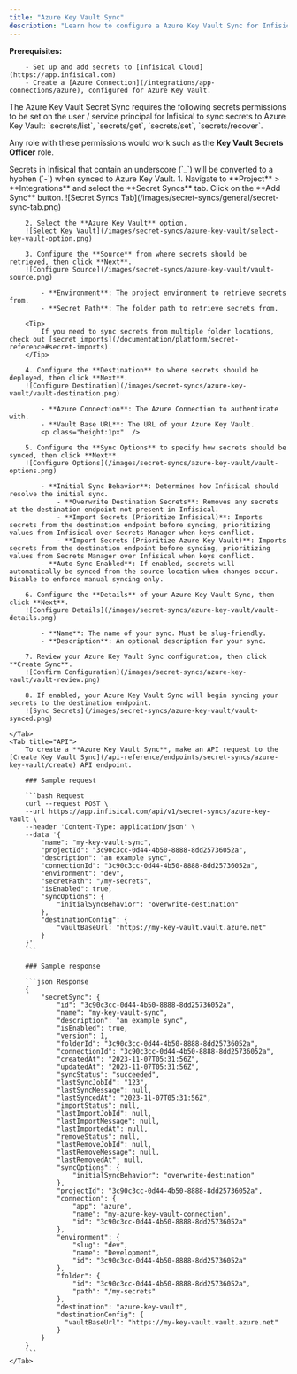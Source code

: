 ```yaml
---
title: "Azure Key Vault Sync"
description: "Learn how to configure a Azure Key Vault Sync for Infisical."
---
```


**Prerequisites:**

        - Set up and add secrets to [Infisical Cloud](https://app.infisical.com)
        - Create a [Azure Connection](/integrations/app-connections/azure), configured for Azure Key Vault.

<Note>
  The Azure Key Vault Secret Sync requires the following secrets permissions to be set on the user / service principal
  for Infisical to sync secrets to Azure Key Vault: `secrets/list`, `secrets/get`, `secrets/set`, `secrets/recover`.

  Any role with these permissions would work such as the **Key Vault Secrets Officer** role.
</Note>

<Note>
  Secrets in Infisical that contain an underscore (`_`) will be converted to a hyphen (`-`) when synced to Azure Key Vault.
</Note>

<Tabs>
    <Tab title="Infisical UI">
        1. Navigate to **Project** > **Integrations** and select the **Secret Syncs** tab. Click on the **Add Sync** button.
        ![Secret Syncs Tab](/images/secret-syncs/general/secret-sync-tab.png)

        2. Select the **Azure Key Vault** option.
        ![Select Key Vault](/images/secret-syncs/azure-key-vault/select-key-vault-option.png)

        3. Configure the **Source** from where secrets should be retrieved, then click **Next**.
        ![Configure Source](/images/secret-syncs/azure-key-vault/vault-source.png)

            - **Environment**: The project environment to retrieve secrets from.
            - **Secret Path**: The folder path to retrieve secrets from.

        <Tip>
            If you need to sync secrets from multiple folder locations, check out [secret imports](/documentation/platform/secret-reference#secret-imports).
        </Tip>

        4. Configure the **Destination** to where secrets should be deployed, then click **Next**.
        ![Configure Destination](/images/secret-syncs/azure-key-vault/vault-destination.png)

            - **Azure Connection**: The Azure Connection to authenticate with.
            - **Vault Base URL**: The URL of your Azure Key Vault.
            <p class="height:1px"  />

        5. Configure the **Sync Options** to specify how secrets should be synced, then click **Next**.
        ![Configure Options](/images/secret-syncs/azure-key-vault/vault-options.png)

            - **Initial Sync Behavior**: Determines how Infisical should resolve the initial sync.
                - **Overwrite Destination Secrets**: Removes any secrets at the destination endpoint not present in Infisical.
                - **Import Secrets (Prioritize Infisical)**: Imports secrets from the destination endpoint before syncing, prioritizing values from Infisical over Secrets Manager when keys conflict.
                - **Import Secrets (Prioritize Azure Key Vault)**: Imports secrets from the destination endpoint before syncing, prioritizing values from Secrets Manager over Infisical when keys conflict.
            - **Auto-Sync Enabled**: If enabled, secrets will automatically be synced from the source location when changes occur. Disable to enforce manual syncing only.

        6. Configure the **Details** of your Azure Key Vault Sync, then click **Next**.
        ![Configure Details](/images/secret-syncs/azure-key-vault/vault-details.png)

            - **Name**: The name of your sync. Must be slug-friendly.
            - **Description**: An optional description for your sync.

        7. Review your Azure Key Vault Sync configuration, then click **Create Sync**.
        ![Confirm Configuration](/images/secret-syncs/azure-key-vault/vault-review.png)

        8. If enabled, your Azure Key Vault Sync will begin syncing your secrets to the destination endpoint.
        ![Sync Secrets](/images/secret-syncs/azure-key-vault/vault-synced.png)

    </Tab>
    <Tab title="API">
        To create a **Azure Key Vault Sync**, make an API request to the [Create Key Vault Sync](/api-reference/endpoints/secret-syncs/azure-key-vault/create) API endpoint.

        ### Sample request

        ```bash Request
        curl --request POST \
        --url https://app.infisical.com/api/v1/secret-syncs/azure-key-vault \
        --header 'Content-Type: application/json' \
        --data '{
            "name": "my-key-vault-sync",
            "projectId": "3c90c3cc-0d44-4b50-8888-8dd25736052a",
            "description": "an example sync",
            "connectionId": "3c90c3cc-0d44-4b50-8888-8dd25736052a",
            "environment": "dev",
            "secretPath": "/my-secrets",
            "isEnabled": true,
            "syncOptions": {
                "initialSyncBehavior": "overwrite-destination"
            },
            "destinationConfig": {
                "vaultBaseUrl: "https://my-key-vault.vault.azure.net"
            }
        }'
        ```

        ### Sample response

        ```json Response
        {
            "secretSync": {
                "id": "3c90c3cc-0d44-4b50-8888-8dd25736052a",
                "name": "my-key-vault-sync",
                "description": "an example sync",
                "isEnabled": true,
                "version": 1,
                "folderId": "3c90c3cc-0d44-4b50-8888-8dd25736052a",
                "connectionId": "3c90c3cc-0d44-4b50-8888-8dd25736052a",
                "createdAt": "2023-11-07T05:31:56Z",
                "updatedAt": "2023-11-07T05:31:56Z",
                "syncStatus": "succeeded",
                "lastSyncJobId": "123",
                "lastSyncMessage": null,
                "lastSyncedAt": "2023-11-07T05:31:56Z",
                "importStatus": null,
                "lastImportJobId": null,
                "lastImportMessage": null,
                "lastImportedAt": null,
                "removeStatus": null,
                "lastRemoveJobId": null,
                "lastRemoveMessage": null,
                "lastRemovedAt": null,
                "syncOptions": {
                    "initialSyncBehavior": "overwrite-destination"
                },
                "projectId": "3c90c3cc-0d44-4b50-8888-8dd25736052a",
                "connection": {
                    "app": "azure",
                    "name": "my-azure-key-vault-connection",
                    "id": "3c90c3cc-0d44-4b50-8888-8dd25736052a"
                },
                "environment": {
                    "slug": "dev",
                    "name": "Development",
                    "id": "3c90c3cc-0d44-4b50-8888-8dd25736052a"
                },
                "folder": {
                    "id": "3c90c3cc-0d44-4b50-8888-8dd25736052a",
                    "path": "/my-secrets"
                },
                "destination": "azure-key-vault",
                "destinationConfig": {
                  "vaultBaseUrl": "https://my-key-vault.vault.azure.net"
                }
            }
        }
        ```
    </Tab>
</Tabs>
